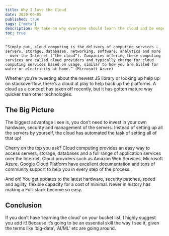 ```yaml
---
title: Why I love the Cloud
date: 2020-06-05
published: true
tags: ["meta"]
description: My take on why everyone should learn the cloud and be empowered by it!
toc: true
---
```


`“Simply put, cloud computing is the delivery of computing services — servers, storage, databases, networking, software, analytics and more — over the Internet (“the cloud”). Companies offering these computing services are called cloud providers and typically charge for cloud computing services based on usage, similar to how you are billed for water or electricity at home.” (Microsoft Azure)`

Whether you’re tweeting about the newest JS library or looking up help up on stackoverflow, there’s a cloud at play to help back up the platforms. A cloud as a concept has taken off recently, but it has gotten mature way quicker than other technologies.

## The Big Picture

The biggest advantage I see is, you don’t need to invest in your own hardware, security and management of the servers. Instead of setting up all the servers by yourself, the cloud has automated the task of setting all of that up!

Cherry on the top you ask? Cloud computing provides an easy way to access servers, storage, databases and a full range of application services over the Internet. Cloud providers such as Amazon Web Services, Microsoft Azure, Google Cloud Platform have excellent documentation and tons of community support to help you in every step of the process.

And oh! You get updates to the latest hardware, security patches, speed and agility, flexible capacity for a cost of minimal. Never in history has making a Full-stack become so easy.

## Conclusion

If you don’t have ‘learning the cloud’ on your bucket list, I highly suggest you add it! Because it’s going to be an essential skill the way I see it, given the terms like ‘big-data’, ‘AI/ML’ etc are going around.
